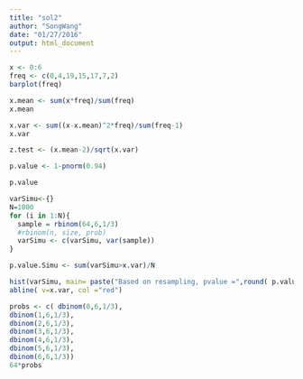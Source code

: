 ```yaml
---
title: "sol2"
author: "SongWang"
date: "01/27/2016"
output: html_document
---
```


```r
x <- 0:6
freq <- c(0,4,19,15,17,7,2)
barplot(freq)

x.mean <- sum(x*freq)/sum(freq)
x.mean

x.var <- sum((x-x.mean)^2*freq)/sum(freq-1)
x.var

z.test <- (x.mean-2)/sqrt(x.var)

p.value <- 1-pnorm(0.94)

p.value

varSimu<-{}
N=1000
for (i in 1:N){
  sample = rbinom(64,6,1/3)
  #rbinom(n, size, prob)
  varSimu <- c(varSimu, var(sample))
}

p.value.Simu <- sum(varSimu>x.var)/N

hist(varSimu, main= paste("Based on resampling, pvalue =",round( p.value.Simu,3)))
abline( v=x.var, col ="red")

probs <- c( dbinom(0,6,1/3),
dbinom(1,6,1/3),
dbinom(2,6,1/3),
dbinom(3,6,1/3),
dbinom(4,6,1/3),
dbinom(5,6,1/3),
dbinom(6,6,1/3))
64*probs

```